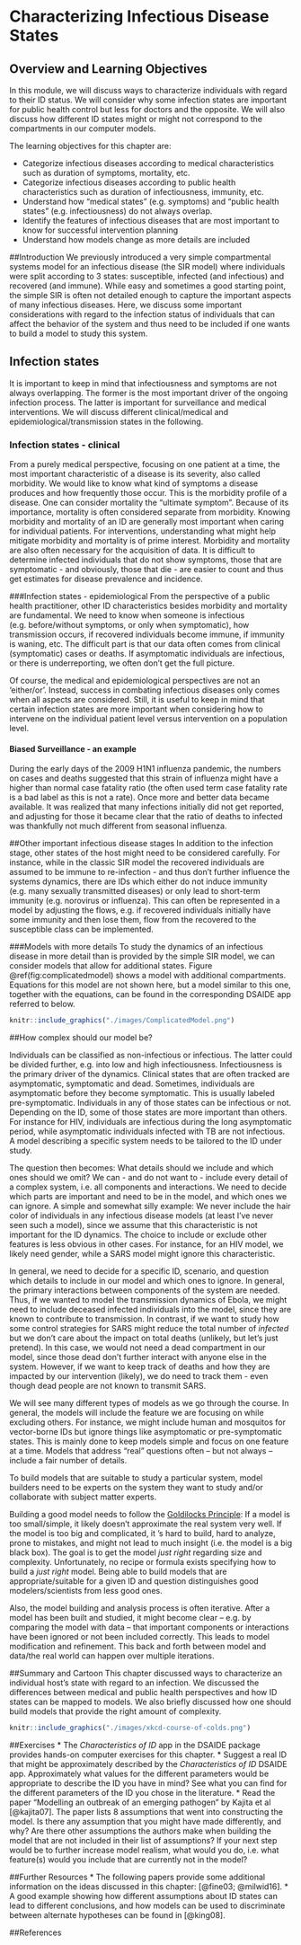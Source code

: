 # Characterizing Infectious Disease States


## Overview and Learning Objectives
In this module, we will discuss ways to characterize individuals with regard to their ID status. We will consider why some infection states are important for public health control but less for doctors and the opposite. We will also discuss how different ID states might or might not correspond to the compartments in our computer models. 


The learning objectives for this chapter are:

* Categorize infectious diseases according to medical characteristics such as duration of symptoms, mortality, etc.
* Categorize infectious diseases according to public health characteristics such as duration of infectiousness, immunity, etc.
* Understand how "medical states" (e.g. symptoms) and "public health states" (e.g. infectiousness) do not always overlap.
* Identify the features of infectious diseases that are most important to know for successful intervention planning
* Understand how models change as more details are included

##Introduction
We previously introduced a very simple compartmental systems model for an infectious disease (the SIR model) where individuals were split according to 3 states: susceptible, infected (and infectious) and recovered (and immune). While easy and sometimes a good starting point, the simple SIR is often not detailed enough to capture the important aspects of many infectious diseases. Here, we discuss some important considerations with regard to the infection status of individuals that can affect the behavior of the system and thus need to be included if one wants to build a model to study this system.


## Infection states 
It is important to keep in mind that infectiousness and symptoms are not always overlapping. The former is the most important driver of the ongoing infection process. The latter is important for surveillance and medical interventions. We will discuss different clinical/medical and epidemiological/transmission states in the following.


### Infection states - clinical
From a purely medical perspective, focusing on one patient at a time, the most important characteristic of a disease is its severity, also called morbidity. We would like to know what kind of symptoms a disease produces and how frequently those occur. This is the morbidity profile of a disease. One can consider mortality the "ultimate symptom". Because of its importance, mortality is often considered separate from morbidity. Knowing morbidity and mortality of an ID are generally most important when caring for individual patients. For interventions, understanding what might help mitigate morbidity and mortality is of prime interest. Morbidity and mortality are also often necessary for the acquisition of data. It is difficult to determine infected individuals that do not show symptoms, those that are symptomatic - and obviously, those that die - are easier to count and thus get estimates for disease prevalence and incidence.


###Infection states - epidemiological
From the perspective of a public health practitioner, other ID characteristics besides morbidity and mortality are fundamental. We need to know when someone is infectious (e.g. before/without symptoms, or only when symptomatic), how transmission occurs, if recovered individuals become immune, if immunity is waning, etc. The difficult part is that our data often comes from clinical (symptomatic) cases or deaths. If asymptomatic individuals are infectious, or there is underreporting, we often don't get the full picture. 

Of course, the medical and epidemiological perspectives are not an 'either/or'. Instead, success in combating infectious diseases only comes when all aspects are considered. Still, it is useful to keep in mind that certain infection states are more important when considering how to intervene on the individual patient level versus intervention on a population level.


#### Biased Surveillance - an example {#myexamplebox}
During the early days of the 2009 H1N1 influenza pandemic, the numbers on cases and deaths suggested that this strain of influenza might have a higher than normal case fatality ratio (the often used term case fatality rate is a bad label as this is not a rate). Once more and better data became available. It was realized that many infections initially did not get reported, and adjusting for those it became clear that the ratio of deaths to infected was thankfully not much different from seasonal influenza.

##Other important infectious disease stages
In addition to the infection stage, other states of the host might need to be considered carefully. For instance, while in the classic SIR model the recovered individuals are assumed to be immune to re-infection - and thus don't further influence the systems dynamics, there are IDs which either do not induce immunity (e.g. many sexually transmitted diseases) or only lead to short-term immunity (e.g. norovirus or influenza). This can often be represented in a model by adjusting the flows, e.g. if recovered individuals initially have some immunity and then lose them, flow from the recovered to the susceptible class can be implemented.

###Models with more details
To study the dynamics of an infectious disease in more detail than is provided by the simple SIR model, we can consider models that allow for additional states. Figure \@ref(fig:complicatedmodel) shows a model with additional compartments. Equations for this model are not shown here, but a model similar to this one, together with the equations, can be found in the corresponding DSAIDE app referred to below.

```r
knitr::include_graphics("./images/ComplicatedModel.png")
```




##How complex should our model be?

Individuals can be classified as non-infectious or infectious. The latter could be divided further, e.g. into low and high infectiousness. Infectiousness is the primary driver of the dynamics. Clinical states that are often tracked are asymptomatic, symptomatic and dead. Sometimes, individuals are asymptomatic before they become symptomatic. This is usually labeled pre-symptomatic. Individuals in any of those states can be infectious or not. Depending on the ID, some of those states are more important than others. For instance for HIV, individuals are infectious during the long asymptomatic period, while asymptomatic individuals infected with TB are not infectious. A model describing a specific system needs to be tailored to the ID under study. 

The question then becomes: What details should we include and which ones should we omit? We can - and do not want to - include every detail of a complex system, i.e. all components and interactions. We need to decide which parts are important and need to be in the model, and which ones we can ignore. A simple and somewhat silly example: We never include the hair color of individuals in any infectious disease models (at least I've never seen such a model), since we assume that this characteristic is not important for the ID dynamics. The choice to include or exclude other features is less obvious in other cases. For instance, for an HIV model, we likely need gender, while a SARS model might ignore this characteristic. 

In general, we need to decide for a specific ID, scenario, and question which details to include in our model and which ones to ignore. In general, the primary interactions between components of the system are needed. Thus, if we wanted to model the transmission dynamics of Ebola, we might need to include deceased infected individuals into the model, since they are known to contribute to transmission. In contrast, if we want to study how some control strategies for SARS might reduce the total number of *infected* but we don't care about the impact on total deaths (unlikely, but let's just pretend). In this case, we would not need a dead compartment in our model, since those dead don't further interact with anyone else in the system. However, if we want to keep track of deaths and how they are impacted by our intervention (likely), we do need to track them - even though dead people are not known to transmit SARS. 

We will see many different types of models as we go through the course. In general, the models will include the feature we are focusing on while excluding others. For instance, we might include human and mosquitos for vector-borne IDs but ignore things like asymptomatic or pre-symptomatic states. This is mainly done to keep models simple and focus on one feature at a time. Models that address "real" questions often -- but not always -- include a fair number of details.

To build models that are suitable to study a particular system, model builders need to be experts on the system they want to study and/or collaborate with subject matter experts. 

Building a good model needs to follow the [Goldilocks Principle](https://en.wikipedia.org/wiki/Goldilocks_principle): If a model is too small/simple, it likely doesn't approximate the real system very well. If the model is too big and complicated, it 's hard to build, hard to analyze, prone to mistakes, and might not lead to much insight (i.e. the model is a big black box). The goal is to get the model _just right_ regarding size and complexity. Unfortunately, no recipe or formula exists specifying how to build a _just right_ model. Being able to build models that are appropriate/suitable for a given ID and question distinguishes good modelers/scientists from less good ones.

Also, the model building and analysis process is often iterative. After a model has been built and studied, it might become clear -- e.g. by comparing the model with data -- that important components or interactions have been ignored or not been included correctly. This leads to model modification and refinement. This back and forth between model and data/the real world can happen over multiple iterations.



##Summary and Cartoon
This chapter discussed ways to characterize an individual host's state with regard to an infection. We discussed the differences between medical and public health perspectives and how ID states can be mapped to models. We also briefly discussed how one should build models that provide the right amount of complexity.



```r
knitr::include_graphics("./images/xkcd-course-of-colds.png")
```



##Exercises
* The _Characteristics of ID_ app in the DSAIDE package provides hands-on computer exercises for this chapter.
* Suggest a real ID that might be approximately described by the _Characteristics of ID_ DSAIDE app. Approximately what values for the different parameters would be appropriate to describe the ID you have in mind? See what you can find for the different parameters of the ID you chose in the literature.
* Read the paper "Modelling an outbreak of an emerging pathogen" by Kajita et al [@kajita07]. The paper lists 8 assumptions that went into constructing the model. Is there any assumption that you might have made differently, and why? Are there other assumptions the authors make when building the model that are not included in their list of assumptions? If your next step would be to further increase model realism, what would you do, i.e. what feature(s) would you include that are currently not in the model?



##Further Resources
* The following papers provide some additional information on the ideas discussed in this chapter: [@fine03; @milwid16].
* A good example showing how different assumptions about ID states can lead to different conclusions, and how models can be used to discriminate between alternate hypotheses can be found in [@king08].



##References






